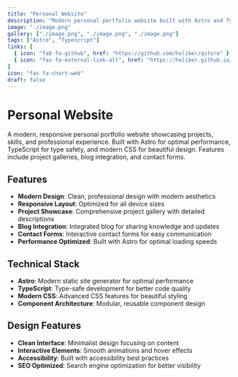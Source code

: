 ```yaml
---
title: "Personal Website"
description: "Modern personal portfolio website built with Astro and TypeScript"
image: "./image.png"
gallery: ["./image.png", "./image.png", "./image.png"]
tags: ["Astro", "Typescript"]
links: [
  { icon: "fab fa-github", href: "https://github.com/holiber/qstore" },
  { icon: "fas fa-external-link-alt", href: "https://holiber.github.io/qstore/" }
]
icon: "fas fa-chart-web"
draft: false
---
```


# Personal Website

A modern, responsive personal portfolio website showcasing projects, skills, and professional experience. Built with Astro for optimal performance, TypeScript for type safety, and modern CSS for beautiful design. Features include project galleries, blog integration, and contact forms.

## Features

- **Modern Design**: Clean, professional design with modern aesthetics
- **Responsive Layout**: Optimized for all device sizes
- **Project Showcase**: Comprehensive project gallery with detailed descriptions
- **Blog Integration**: Integrated blog for sharing knowledge and updates
- **Contact Forms**: Interactive contact forms for easy communication
- **Performance Optimized**: Built with Astro for optimal loading speeds

## Technical Stack

- **Astro**: Modern static site generator for optimal performance
- **TypeScript**: Type-safe development for better code quality
- **Modern CSS**: Advanced CSS features for beautiful styling
- **Component Architecture**: Modular, reusable component design

## Design Features

- **Clean Interface**: Minimalist design focusing on content
- **Interactive Elements**: Smooth animations and hover effects
- **Accessibility**: Built with accessibility best practices
- **SEO Optimized**: Search engine optimization for better visibility
